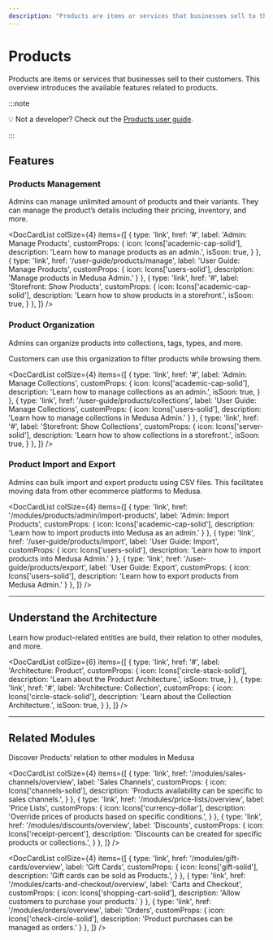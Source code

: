 ```yaml
---
description: "Products are items or services that businesses sell to their customers. Learn about the available features and guides."
---
```



# Products

Products are items or services that businesses sell to their customers. This overview introduces the available features related to products.

:::note

💡 Not a developer? Check out the [Products user guide](../../user-guide/products/manage.mdx).

:::

## Features

### Products Management

Admins can manage unlimited amount of products and their variants. They can manage the product’s details including their pricing, inventory, and more.

<DocCardList colSize={4} items={[
  {
    type: 'link',
    href: '#',
    label: 'Admin: Manage Products',
    customProps: {
      icon: Icons['academic-cap-solid'],
      description: 'Learn how to manage products as an admin.',
      isSoon: true,
    }
  },
  {
    type: 'link',
    href: '/user-guide/products/manage',
    label: 'User Guide: Manage Products',
    customProps: {
      icon: Icons['users-solid'],
      description: 'Manage products in Medusa Admin.'
    }
  },
  {
    type: 'link',
    href: '#',
    label: 'Storefront: Show Products',
    customProps: {
      icon: Icons['academic-cap-solid'],
      description: 'Learn how to show products in a storefront.',
      isSoon: true,
    }
  },
]} />

### Product Organization

Admins can organize products into collections, tags, types, and more.

Customers can use this organization to filter products while browsing them.

<DocCardList colSize={4} items={[
  {
    type: 'link',
    href: '#',
    label: 'Admin: Manage Collections',
    customProps: {
      icon: Icons['academic-cap-solid'],
      description: 'Learn how to manage collections as an admin.',
      isSoon: true,
    }
  },
  {
    type: 'link',
    href: '/user-guide/products/collections',
    label: 'User Guide: Manage Collections',
    customProps: {
      icon: Icons['users-solid'],
      description: 'Learn how to manage collections in Medusa Admin.'
    }
  },
  {
    type: 'link',
    href: '#',
    label: 'Storefront: Show Collections',
    customProps: {
      icon: Icons['server-solid'],
      description: 'Learn how to show collections in a storefront.',
      isSoon: true,
    }
  },
]} />

### Product Import and Export

Admins can bulk import and export products using CSV files. This facilitates moving data from other ecommerce platforms to Medusa.

<DocCardList colSize={4} items={[
  {
    type: 'link',
    href: '/modules/products/admin/import-products',
    label: 'Admin: Import Products',
    customProps: {
      icon: Icons['academic-cap-solid'],
      description: 'Learn how to import products into Medusa as an admin.'
    }
  },
  {
    type: 'link',
    href: '/user-guide/products/import',
    label: 'User Guide: Import',
    customProps: {
      icon: Icons['users-solid'],
      description: 'Learn how to import products into Medusa Admin.'
    }
  },
  {
    type: 'link',
    href: '/user-guide/products/export',
    label: 'User Guide: Export',
    customProps: {
      icon: Icons['users-solid'],
      description: 'Learn how to export products from Medusa Admin.'
    }
  },
]} />

---

## Understand the Architecture

Learn how product-related entities are build, their relation to other modules, and more.

<DocCardList colSize={6} items={[
  {
    type: 'link',
    href: '#',
    label: 'Architecture: Product',
    customProps: {
      icon: Icons['circle-stack-solid'],
      description: 'Learn about the Product Architecture.',
      isSoon: true,
    }
  },
  {
    type: 'link',
    href: '#',
    label: 'Architecture: Collection',
    customProps: {
      icon: Icons['circle-stack-solid'],
      description: 'Learn about the Collection Architecture.',
      isSoon: true,
    }
  },
]} />

---

## Related Modules

Discover Products’ relation to other modules in Medusa

<DocCardList colSize={4} items={[
  {
    type: 'link',
    href: '/modules/sales-channels/overview',
    label: 'Sales Channels',
    customProps: {
      icon: Icons['channels-solid'],
      description: 'Products availability can be specific to sales channels.',
    }
  },
  {
    type: 'link',
    href: '/modules/price-lists/overview',
    label: 'Price Lists',
    customProps: {
      icon: Icons['currency-dollar'],
      description: 'Override prices of products based on specific conditions.',
    }
  },
  {
    type: 'link',
    href: '/modules/discounts/overview',
    label: 'Discounts',
    customProps: {
      icon: Icons['receipt-percent'],
      description: 'Discounts can be created for specific products or collections.',
    }
  },
]} />

<DocCardList colSize={4} items={[
  {
    type: 'link',
    href: '/modules/gift-cards/overview',
    label: 'Gift Cards',
    customProps: {
      icon: Icons['gift-solid'],
      description: 'Gift cards can be sold as Products.',
    }
  },
  {
    type: 'link',
    href: '/modules/carts-and-checkout/overview',
    label: 'Carts and Checkout',
    customProps: {
      icon: Icons['shopping-cart-solid'],
      description: 'Allow customers to purchase your products.'
    }
  },
  {
    type: 'link',
    href: '/modules/orders/overview',
    label: 'Orders',
    customProps: {
      icon: Icons['check-circle-solid'],
      description: 'Product purchases can be managed as orders.'
    }
  },
]} />